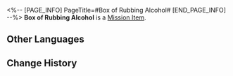 <%-- [PAGE_INFO]
PageTitle=#Box of Rubbing Alcohol#
[END_PAGE_INFO] --%>
{{Item Infobox
|id          = 140090
|image       = Item Box of Rubbing Alcohol.png{{subst:void|<!--$UPLOAD:<<SpriteOutput/ItemFigures/140082.png>-<Item Box of Rubbing Alcohol.png>-<Item Icons>>-->}}
|type        = Mission Item
|invCategory = Missions
|rarity      = 3
|effect      = 
|description = A box of medical supplies urgently needed by Natasha.
}}
{{Description|''"Rubbing alcohol &mdash; hope it hasn't evaporated too much..."''}}
'''Box of Rubbing Alcohol''' is a [[Mission Item]].

==Other Languages==
{{Other Languages
|en   = Box of Rubbing Alcohol
|zhs  = 一箱医用酒精
|zht  = 一箱醫用酒精
|ja   = 医療用アルコール1箱
|ko   = 의료용 알코올 한 상자
|es   = Caja de alcohol
|fr   = Boîte d'alcool à friction
|ru   = Коробка медицинского спирта
|th   = กล่องแอลกอฮอล์ทางการแพทย์
|vi   = Một Thùng Cồn Dùng Trong Y Tế
|de   = Kiste mit medizinischem Alkohol
|id   = Sekotak Alkohol Medis
|pt   = Caixa de Álcool
}}

==Change History==
{{Change History|1.0}}